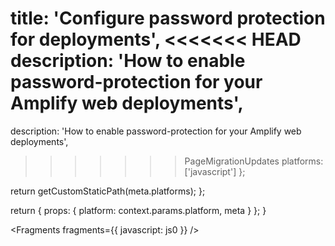 
  title: 'Configure password protection for deployments',
<<<<<<< HEAD
  description: 'How to enable password-protection for your Amplify web deployments',
=======
  description:
    'How to enable password-protection for your Amplify web deployments',
>>>>>>> PageMigrationUpdates
  platforms: ['javascript']
};

  return getCustomStaticPath(meta.platforms);
};

  return {
    props: {
      platform: context.params.platform,
      meta
    }
  };
}


<Fragments fragments={{ javascript: js0 }} />
